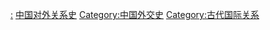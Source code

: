 [[Category:中国各朝代政治|:]]
[[Category:中国对外关系史|]]
[[Category:中国外交史|Category:中国外交史]]
[[Category:古代国际关系|Category:古代国际关系]]